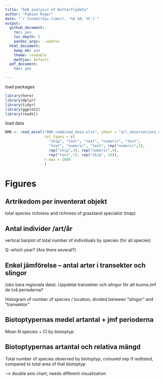```yaml
---
title: "ÄoB analysis of Butterflydata"
author: "Fabian Roger"
date: "`r format(Sys.time(), '%d %B, %Y')`"
output: 
  github_document:
    toc: yes
    toc_depth: 5
    pandoc_args: --webtex
  html_document:
    keep_md: yes
    theme: readable
    mathjax: default
  pdf_document:
    toc: yes

---
```


load packages

```r
library(here)
library(dplyr)
library(tidyr)
library(ggplot2)
library(readxl)
```

load data

```r
RMO <- read_excel("RMO_combined_data.xlsx", sheet = "all_observations_clean_no_calc", 
                  col_types = c(
                    "skip", "text", "text", "numeric", "text",
                    "text", "numeric", "text", rep("numeric",5),
                    rep("skip",3), rep("numeric",4),
                    rep("text",7), rep("skip", 16)),
                  n_max = 2000
                  )
```


# Figures

## Artrikedom per inventerat objekt

total species richness and richness of grassland specialist (map)

## Antal individer /art/år

vertical barplot of total number of individuals by species (for all species) 

Q: which year? (Are there several?)

## Enkel jämförelse – antal arter i transekter och slingor 

(obs bara regionala data). Uppdelat transekter och slingor för att kunna jmf de två perioderna?

Histogram of number of species / location, divided between "slingor" and "transektor"

## Biotoptypernas medel artantal + jmf perioderna

Mean N species + CI by biotoptyp

## Biotoptypernas artantal och relativa mängd

Total number of species observed by biotoptyp, coloured sep if redlisted, compared to total area of that biotoptyp

--> double axis chart, needs different visualization







